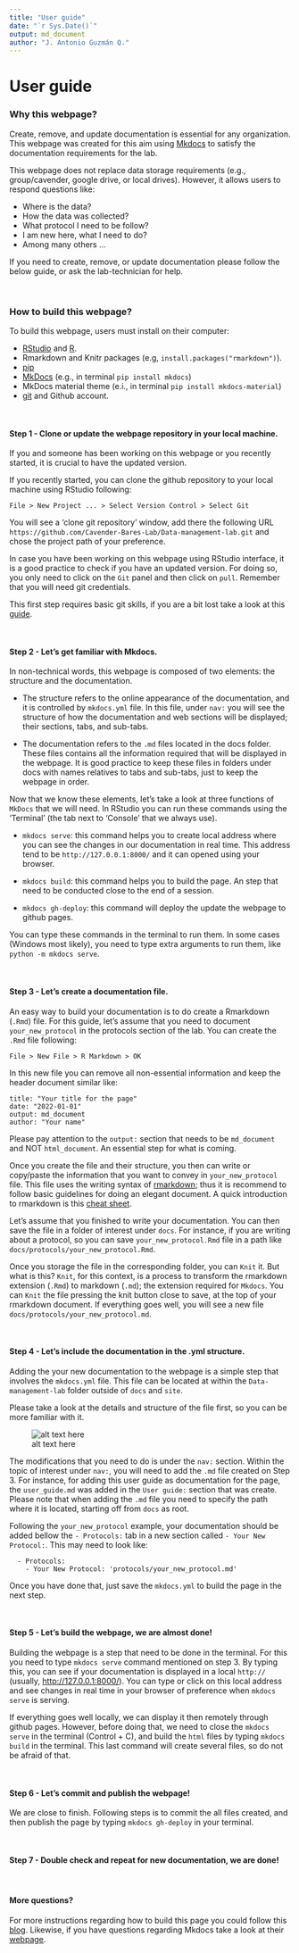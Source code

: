 ```yaml
---
title: "User guide"
date: "`r Sys.Date()`"
output: md_document
author: "J. Antonio Guzmán Q."
---
```


# User guide

### Why this webpage?

Create, remove, and update documentation is essential for any organization. 
This webpage was created for this aim using [Mkdocs](https://www.mkdocs.org/) to 
satisfy the documentation requirements for the lab. 

This webpage does not replace data storage requirements (e.g., group/cavender, 
google drive, or local drives). However, it allows users to respond questions like: 

- Where is the data?
- How the data was collected? 
- What protocol I need to be follow?
- I am new here, what I need to do?
- Among many others ...

If you need to create, remove, or update documentation please follow the below 
guide, or ask the lab-technician for help.

<br>

### How to build this webpage?

To build this webpage, users must install on their computer:

- [RStudio](https://www.rstudio.com/products/rstudio/download/) and [R](https://www.r-project.org/).
- Rmarkdown and Knitr packages (e.g, `install.packages("rmarkdown")`).
- [pip](https://pip.pypa.io/en/stable/cli/pip_install/) 
- [MkDocs](https://www.mkdocs.org/) (e.g., in terminal `pip install mkdocs`)
- MkDocs material theme (e.i., in terminal `pip install mkdocs-material`)
- [git](https://git-scm.com/downloads) and Github account.

<br>

#### Step 1 - Clone or update the webpage repository in your local machine.

If you and someone has been working on this webpage or you recently started, it is 
crucial to have the updated version. 

If you recently started, you can clone the github repository to your local machine
using RStudio following:

```
File > New Project ... > Select Version Control > Select Git 
```

You will see a 'clone git repository' window, add there the following URL
`https://github.com/Cavender-Bares-Lab/Data-management-lab.git` and chose the 
project path of your preference.

In case you have been working on this webpage using RStudio interface, 
it is a good practice to check if you have an updated version. For doing so, you only 
need to click on the `Git` panel and then click on `pull`. Remember that you will 
need git credentials.

This first step requires basic git skills, if you are a bit lost take a look 
at this [guide](https://www.geo.uzh.ch/microsite/reproducible_research/post/rr-rstudio-git/).

<br>

#### Step 2 - Let's get familiar with Mkdocs.

In non-technical words, this webpage is composed of two elements: the structure and
the documentation.

- The structure refers to the online appearance of the documentation, and it is 
  controlled by `mkdocs.yml` file. In this file, under `nav:` you will see the 
  structure of how the documentation and web sections will be displayed; their 
  sections, tabs, and sub-tabs.
  
- The documentation refers to the `.md` files located in the docs folder. These files
  contains all the information required that will be displayed in the webpage. It is 
  good practice to keep these files in folders under docs with names relatives 
  to tabs and sub-tabs, just to keep the webpage in order.

Now that we know these elements, let's take a look at three functions of `MkDocs` 
that we will need. In RStudio you can run these commands using the 'Terminal'
(the tab next to 'Console' that we always use).

- `mkdocs serve`: this command helps you to create local address where you can see the
  changes in our documentation in real time. This address tend to be `http://127.0.0.1:8000/`
  and it can opened using your browser.
  
- `mkdocs build`: this command helps you to build the page. An step that need to be
  conducted close to the end of a session.
  
- `mkdocs gh-deploy`: this command will deploy the update the webpage to github
  pages.
  
You can type these commands in the terminal to run them. 
In some cases (Windows most likely), you need to type extra arguments to run 
them, like `python -m mkdocs serve`.


<br>

#### Step 3 - Let's create a documentation file.

An easy way to build your documentation is to do create a Rmarkdown (`.Rmd`) file. 
For this guide, let's assume that you need to document `your_new_protocol` in the 
protocols section of the lab. You can create the `.Rmd` file following:

```
File > New File > R Markdown > OK
```

In this new file you can remove all non-essential information and keep the 
header document similar like:

```
title: "Your title for the page"
date: "2022-01-01"
output: md_document
author: "Your name"
```

Please pay attention to the `output:` section that needs to be `md_document` and 
NOT `html_document`. An essential step for what is coming.

Once you create the file and their structure, you then can write or copy/paste 
the information that you want to convey in `your_new_protocol` file. 
This file uses the writing syntax of [rmarkdown](https://rmarkdown.rstudio.com/); 
thus it is recommend to follow basic guidelines for doing an elegant document. 
A quick introduction to rmarkdown is this [cheat sheet](https://www.rstudio.com/wp-content/uploads/2015/02/rmarkdown-cheatsheet.pdf).

Let's assume that you finished to write your documentation. You can then save the 
file in a folder of interest under `docs`. For instance, if you are writing 
about a protocol, so you can save `your_new_protocol.Rmd` file in a path like `docs/protocols/your_new_protocol.Rmd`.

Once you storage the file in the corresponding folder, you can `Knit` it. But what 
is this? `Knit`, for this context, is a process to transform the rmarkdown extension 
(`.Rmd`) to markdown (`.md`); the extension required for `Mkdocs`. You can `Knit`
the file pressing the knit button close to save, at the top of your rmarkdown document.
If everything goes well, you will see a new file `docs/protocols/your_new_protocol.md`.

<br>

#### Step 4 - Let's include the documentation in the .yml structure.

Adding the your new documentation to the webpage is a simple step that involves 
the `mkdocs.yml` file. This file can be located at within the `Data-management-lab` 
folder outside of `docs` and `site`.

Please take a look at the details and structure of the file first, so you can be 
more familiar with it.

![alt text here](image/mkdocs_structure.png)  

The modifications that you need to do is under the `nav:` section. Within the topic
of interest under `nav:`, you will need to add the `.md` file created on Step 3. 
For instance, for adding this user guide as documentation for the page,
the `user_guide.md` was added in the `User guide:` section that was create. Please 
note that when adding the `.md` file you need to specify the path where it is located, starting off from `docs` as root.

Following the `your_new_protocol` example, your documentation should be added bellow
the `- Protocols:` tab in a new section called `- Your New Protocol:`. This may need
to look like:

```
  - Protocols:
    - Your New Protocol: 'protocols/your_new_protocol.md'

```

Once you have done that, just save the `mkdocs.yml` to build the page in the next 
step.

<br>

#### Step 5 - Let's build the webpage, we are almost done!

Building the webpage is a step that need to be done in the terminal. For this you 
need to type `mkdocs serve` command mentioned on step 3. By typing this, you can
see if your documentation is displayed in a local `http://` (usually, [http://127.0.0.1:8000/](http://127.0.0.1:8000/)). You can type or click on this local
address and see changes in real time in your browser of preference when `mkdocs serve`
is serving. 

If everything goes well locally, we can display it then remotely through github 
pages. However, before doing that, we need to close the `mkdocs serve` in the 
terminal (Control + C), and build the `html` files by typing `mkdocs build` in the
terminal. This last command  will create several files, so do not be afraid of that.

<br>

#### Step 6 - Let's commit and publish the webpage!

We are close to finish. Following steps is to commit the all files created, and then 
publish the page by typing `mkdocs gh-deploy` in your terminal.  


<br>

#### Step 7 - Double check and repeat for new documentation, we are done!



<br>


#### More questions?

For more instructions regarding how to build this page you could follow this 
[blog](https://ronnyhdez.github.io/blog/posts/2021-12-11-usingmkdocsrmd/). Likewise,
if you have questions regarding Mkdocs take a look at their [webpage](https://www.mkdocs.org/).